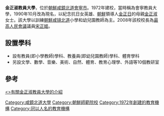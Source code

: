 {{expand|time=2009-07-09T03:42:21+00:00}}
{{unreferenced|time=2009-07-09T03:42:21+00:00}}
'''金正淑教員大學'''，位於[[朝鮮|朝鮮]][[咸鏡北道|咸鏡北道]][[會寧市|會寧市]]。1972年建校，當時稱為會寧教員大學，1990年10月改為現名，以紀念抗日女英雄、[[朝鮮|朝鮮]]領導人[[金正日|金正日]]的母親[[金正淑_(朝鮮)|金正淑]]女士。該大學以訓練[[朝鮮|朝鮮]][[咸镜北道|咸镜北道]]小學和幼兒園教師為主。2008年該校校長為[[最高人民會議|最高人民會議]]議員[[宋正姬|宋正姬]]。 

==設置學科==

* 設有教員(即小學教師)學科、教養員(即幼兒園教師)學科、體育學科
* 另設文學、數學、音樂、美術、自然、體育、教育心理學、外語等10個教研室 

==參考==
[http://www.kcckp.net/ch/news/news_view.php?3+318 <<NAENARA>>有關金正淑教員大學的介紹]{{dead link|date=2018年4月 |bot=InternetArchiveBot |fix-attempted=yes }}

{{DEFAULTSORT:Kim Jong Sook}}

[[Category:咸鏡北道大學|Category:咸鏡北道大學]]
[[Category:朝鮮師範院校|Category:朝鮮師範院校]]
[[Category:1972年創建的教育機構|Category:1972年創建的教育機構]]
[[Category:冠以人名的教育機構|Category:冠以人名的教育機構]]